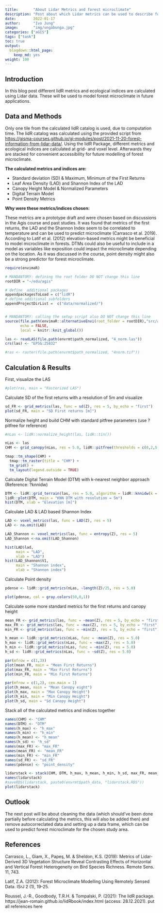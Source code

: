 ```yaml
---
title:       "About Lidar Metrics and forest microclimate"
description: "Post about which Lidar metrics can be used to describe forest microclimate and how they are calculated"
date:        2022-01-17
author:      "Ivo Jung"
image:       "img/ungabunga.jpg" 
categories: ["aGIS"]
tags: ["task"]
toc: true
output:
  blogdown::html_page:
    keep_md: yes
weight: 100
---
```


## Introduction

In this blog post different lidR metrics and ecological indices are calculated using Lidar data. These will be used to model forest microclimate in future applications.

## Data and Methods

Only one tile from the calculated lidR catalog is used, due to computation time. The lidR catalog 
was calculated using the provided script from <https://gisma-courses.github.io/gi-modules/post/2021-11-20-forest-information-from-lidar-data/>.
Using the lidR Package, different metrics and ecological indices are calculated at grid- and voxel level. Afterwards they are stacked for convenient accessibility for future modelling of forest microclimate.

**The calculated metrics and indices are:**

- Standard deviation (SD) & Maximum, Minimum of the First Returns
- Leaf Area Density (LAD) and Shannon Index of the LAD
- Canopy Height Model & Normalized Parameters
- Digital Terrain Model
- Point Density Metrics

**Why were these metrics/indices chosen:**

These metrics are a prototype draft and were chosen based on discussions in the Agis course and past studies. 
It was found that metrics of the first returns, the LAD and the Shannon Index seem to be correlated to temperature and can be used to predict microclimate (Carrasco et al. 2019). According to Latif et al. (2012)  elevation-based metrics might be beneficial to model microclimate in forests. DTMs could also be useful to include in a model as variables like exposition could impact the microclimate depending on the location. As it was discussed in the course, point density might also be a strong predictor for forest microclimate.


```r
require(envimaR)

# MANDANTORY: defining the root folder DO NOT change this line
rootDIR = "~/edu/agis"

# define  additional packages
appendpackagesToLoad = c("lidR")
# define additional subfolders
appendProjectDirList =  c("data/normalized/")


# MANDANTORY: calling the setup script also DO NOT change this line
source(file.path(envimaR::alternativeEnvi(root_folder = rootDIR),"src/agis_setup.R"), 
       echo = FALSE,
       local = knitr::knit_global())

las <- readLAS(file.path(envrmt$path_normalized, "4_norm.las"))
crs(las) <- "EPSG:25832"

#ras <- raster(file.path(envrmt$path_normalized, "4norm.tif"))
```

## Calculation & Results

First, visualize the LAS

```r
#plot(ras, main = "Rasterized LAS")
```

Calculate SD of the first returns with a resolution of 5m and visualize 

```r
sd_FR <- grid_metrics(las, func = sd(Z), res = 5, by_echo = "first")
plot(sd_FR, main = "SD First returns [m]")
```

Normalize height and build CHM with standard pitfree parameters (use ?pitfree for reference)

```r
#nLas <- lidR::normalize_height(las, lidR::tin())
```
```r
nLas <- las
CHM <- grid_canopy(nLas, res = 5.0, lidR::pitfree(thresholds = c(0,2,5,10,15), c(0,1)))

tmap::tm_shape(CHM) +
  tmap::tm_raster(title = "CHM") +
  tm_grid() +
  tm_layout(legend.outside = TRUE)
```

Calculate Digital Terrain Model (DTM) with k-nearest neighbor approach (Reference: ?knnidw)

```r
DTM <- lidR::grid_terrain(las, res = 5.0, algorithm = lidR::knnidw(k = 10, p = 2))
lidR::plot(DTM, main = "KNN DTM with resolution = 5m")
hist(DTM, xlab = "Elevation [m]")
```

Calculate LAD & LAD based Shannon Index

```r
LAD <- voxel_metrics(las, func = LAD(Z), res = 5)
LAD <- na.omit(LAD)

LAD_Shannon <- voxel_metrics(las, func = entropy(Z), res = 5)
LAD_Shannon <-na.omit(LAD_Shannon)
```
```r
hist(LAD$lad,
     main = "LAD",
     xlab = "LAD")
hist(LAD_Shannon$V1,
     main = "Shannon index",
     xlab = "Shannon index")
```

Calculate Point density

```r
pdense <- lidR::grid_metrics(nLas, ~length(Z)/25, res = 5.0)
```
```r
plot(pdense, col = gray.colors(50,0,1))
```

Calculate some more standard metrics for the first returns and canopy height

```r
mean_FR <- grid_metrics(las, func = ~mean(Z), res = 5, by_echo = "first")
max_FR <- grid_metrics(las, func = ~max(Z), res = 5, by_echo = "first")
min_FR <- grid_metrics(las, func = ~min(Z), res = 5, by_echo = "first")

h_mean <- lidR::grid_metrics(nLas, func = ~mean(Z), res = 5.0)
h_max <- lidR::grid_metrics(nLas, func = ~max(Z), res = 5.0)
h_min <- lidR::grid_metrics(nLas, func = ~min(Z), res = 5.0)
h_sd <- lidR::grid_metrics(nLas, func = ~sd(Z), res = 5.0)
```

```r
par(mfrow = c(1,3))
plot(mean_FR, main = "Mean First Returns")
plot(max_FR, main = "Max First Returns")
plot(min_FR, main = "Min First Returns")

par(mfrow = c(1,2), cex.main = 1)
plot(h_mean, main = "Mean Canopy eight")
plot(h_max, main = "Max Canopy Height")
plot(h_min, main = "Min Canopy Height")
plot(h_sd, main = "Sd Canopy Height")
```

Stack all of the calculated metrics and indices together
```r
names(CHM) <- "CHM"
names(DTM) <- "DTM"
names(h_max) <- "h_max"
names(h_min) <- "h_min"
names(h_mean) <- "h_mean"
names(h_sd) <- "h_sd"
names(max_FR) <- "max_FR"
names(mean_FR) <- "mean_FR"
names(min_FR) <- "min_FR"
names(sd_FR) <- "sd_FR"
names(pdense) <- "point_density"
```


```r
lidarstack <- stack(CHM, DTM, h_max, h_mean, h_min, h_sd, max_FR, mean_FR, min_FR, sd_FR, pdense)
names(lidarstack)
#saveRDS(lidarstack, paste0(envrmt$path_data, "lidarstack.RDS"))
plot(lidarstack)
```

## Outlook

The next post will be about cleaning the data (which should've been done partially before calculating the metrics, this will also be added then) and remove autocorreclated data and setting up a data frame, which can be used to predict forest microclimate for the chosen study area.

## References

Carrasco, L., Giam, X., Papeş, M. & Sheldon, K.S. (2019): Metrics of Lidar-Derived 3D Vegetation Structure Reveal Contrasting Effects of Horizontal and Vertical Forest Heterogeneity on Bird Species Richness. Remote Sens. 11, 743.

Latif, Z.A. (2012): Forest Microclimate Modelling Using Remotely Sensed Data. ISrJ 2 (1), 19-25.

Roussel, J.-R., Goodbody, T.R.H. & Tompalski, P. (2021): The lidR package. https://jean-romain.github.io/lidRbook/index.html (access: 28.12.2021).
put all references here


